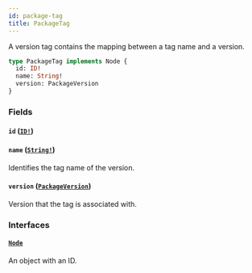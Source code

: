 ```yaml
---
id: package-tag
title: PackageTag
---
```


A version tag contains the mapping between a tag name and a version.

```graphql
type PackageTag implements Node {
  id: ID!
  name: String!
  version: PackageVersion
}
```

### Fields

#### `id` ([`ID!`](/docs/api/scalars/id))

#### `name` ([`String!`](/docs/api/scalars/string))

Identifies the tag name of the version.

#### `version` ([`PackageVersion`](/docs/api/objects/package-version))

Version that the tag is associated with.

### Interfaces

#### [`Node`](/docs/api/interfaces/node)

An object with an ID.
